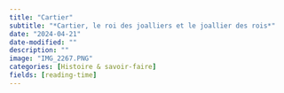 ```yaml
---
title: "Cartier"
subtitle: "*Cartier, le roi des joalliers et le joallier des rois*"
date: "2024-04-21"
date-modified: ""
description: ""
image: "IMG_2267.PNG"
categories: [Histoire & savoir-faire]
fields: [reading-time]
---
```

